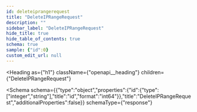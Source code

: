```yaml
---
id: deleteiprangerequest
title: "DeleteIPRangeRequest"
description: ""
sidebar_label: "DeleteIPRangeRequest"
hide_title: true
hide_table_of_contents: true
schema: true
sample: {"id":0}
custom_edit_url: null
---
```



<Heading
  as={"h1"}
  className={"openapi__heading"}
  children={"DeleteIPRangeRequest"}
>
</Heading>





<Schema
  schema={{"type":"object","properties":{"id":{"type":["integer","string"],"title":"id","format":"int64"}},"title":"DeleteIPRangeRequest","additionalProperties":false}}
  schemaType={"response"}
>
  
</Schema>
            